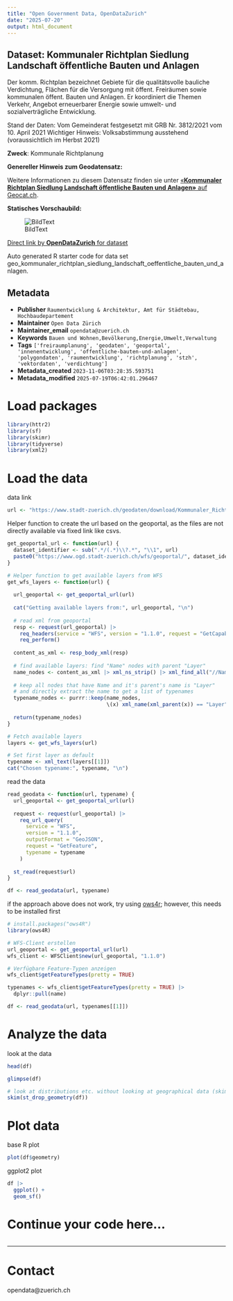 ```yaml
---
title: "Open Government Data, OpenDataZurich"
date: "2025-07-20"
output: html_document
---
```


## Dataset: Kommunaler Richtplan Siedlung Landschaft öffentliche Bauten und Anlagen

Der komm. Richtplan bezeichnet Gebiete für die qualitätsvolle bauliche Verdichtung, Flächen für die Versorgung mit öffent. Freiräumen sowie kommunalen öffent. Bauten und Anlagen. Er koordiniert die Themen Verkehr, Angebot erneuerbarer Energie sowie umwelt- und sozialverträgliche Entwicklung.

Stand der Daten: Vom Gemeinderat festgesetzt mit GRB Nr. 3812/2021 vom 10. April 2021
Wichtiger Hinweis: Volksabstimmung ausstehend (voraussichtlich im Herbst 2021)

**Zweck**: Kommunale Richtplanung

**Genereller Hinweis zum Geodatensatz:**


Weitere Informationen zu diesem Datensatz finden sie unter [«**Kommunaler Richtplan Siedlung Landschaft öffentliche Bauten und Anlagen»** auf Geocat.ch](https://www.geocat.ch/geonetwork/srv/ger/catalog.search#/metadata/06e0726d-8ed2-4bd4-bdfc-a9e55cf542ce).				
			   

**Statisches Vorschaubild:**

![BildText](https://www.gis.stadt-zuerich.ch/zueriplan_docs/geocat/06e0726d-8ed2-4bd4-bdfc-a9e55cf542ce.png)



[Direct link by **OpenDataZurich** for dataset](https://data.stadt-zuerich.ch/dataset/geo_kommunaler_richtplan_siedlung_landschaft_oeffentliche_bauten_und_anlagen)

Auto generated R starter code for data set geo_kommunaler_richtplan_siedlung_landschaft_oeffentliche_bauten_und_anlagen.

## Metadata

- **Publisher** `Raumentwicklung & Architektur, Amt für Städtebau, Hochbaudepartement`
- **Maintainer** `Open Data Zürich`
- **Maintainer_email** `opendata@zuerich.ch`
- **Keywords** `Bauen und Wohnen,Bevölk­erung,Energie,Umwelt,Ver­walt­ung`
- **Tags** `['freiraumplanung', 'geodaten', 'geoportal', 'innenentwicklung', 'offentliche-bauten-und-anlagen', 'polygondaten', 'raumentwicklung', 'richtplanung', 'stzh', 'vektordaten', 'verdichtung']`
- **Metadata_created** `2023-11-06T03:28:35.593751`
- **Metadata_modified** `2025-07-19T06:42:01.296467`


# Load packages

```r
library(httr2)
library(sf)
library(skimr)
library(tidyverse)
library(xml2)
```

# Load the data

data link
```r
url <- "https://www.stadt-zuerich.ch/geodaten/download/Kommunaler_Richtplan_Siedlung_Landschaft_oeffentliche_Bauten_und_Anlagen?format=geojson_link"
```


Helper function to create the url based on the geoportal, as the files are not directly available via fixed link like csvs.
```r
get_geoportal_url <- function(url) {
  dataset_identifier <- sub(".*/(.*)\\?.*", "\\1", url)
  paste0("https://www.ogd.stadt-zuerich.ch/wfs/geoportal/", dataset_identifier)
}
```

```r
# Helper function to get available layers from WFS
get_wfs_layers <- function(url) {
  
  url_geoportal <- get_geoportal_url(url)
  
  cat("Getting available layers from:", url_geoportal, "\n")
  
  # read xml from geoportal
  resp <- request(url_geoportal) |> 
    req_headers(service = "WFS", version = "1.1.0", request = "GetCapabilities") |> 
    req_perform()
  
  content_as_xml <- resp_body_xml(resp)
  
  # find available layers: find "Name" nodes with parent "Layer"
  name_nodes <- content_as_xml |> xml_ns_strip() |> xml_find_all("//Name")
  
  # keep all nodes that have Name and it's parent's name is "Layer"
  # and directly extract the name to get a list of typenames
  typename_nodes <- purrr::keep(name_nodes,
                                \(x) xml_name(xml_parent(x)) == "Layer")
  
  return(typename_nodes)
}

# Fetch available layers
layers <- get_wfs_layers(url)

# Set first layer as default
typename <- xml_text(layers[[1]])
cat("Chosen typename:", typename, "\n")
```

read the data
```r
read_geodata <- function(url, typename) {
  url_geoportal <- get_geoportal_url(url)
  
  request <- request(url_geoportal) |>
    req_url_query(
      service = "WFS",
      version = "1.1.0",
      outputFormat = "GeoJSON",
      request = "GetFeature",
      typename = typename
    )
  
  st_read(request$url)
}

df <- read_geodata(url, typename)
```

if the approach above does not work, try using [ows4r](https://eblondel.github.io/ows4R/); however, this needs to be installed first
```r
# install.packages("ows4R")
library(ows4R)

# WFS-Client erstellen
url_geoportal <- get_geoportal_url(url)
wfs_client <- WFSClient$new(url_geoportal, "1.1.0")

# Verfügbare Feature-Typen anzeigen
wfs_client$getFeatureTypes(pretty = TRUE)

typenames <- wfs_client$getFeatureTypes(pretty = TRUE) |> 
  dplyr::pull(name)

df <- read_geodata(url, typenames[[1]])
```

# Analyze the data

look at the data
```r
head(df)
```

```r
glimpse(df)
```

```r
# look at distributions etc. without looking at geographical data (skim cannot deal with geometries)
skim(st_drop_geometry(df))
```

# Plot data

base R plot
```r
plot(df$geometry)
```

ggplot2 plot
```r
df |>
  ggplot() +
  geom_sf()
```

# Continue your code here...

```r

```

------------------------------------------------------------------------

# Contact

opendata@zuerich.ch
